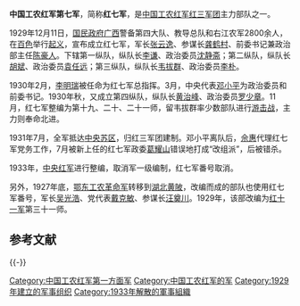'''中国工农红军第七军'''，简称'''红七军'''，是[[中国工农红军|中国工农红军]][[红三军团|红三军团]]主力部队之一。

1929年12月11日，[[国民政府|国民政府]][[广西|广西]]警备第四大队、教导总队和右江农军2800余人，在[[百色|百色]]举行[[百色起义|起义]]，宣布成立红七军，军长[[张云逸|张云逸]]、参谋长[[龚鹤村|龚鹤村]]、前委书记兼政治部主任[[陈豪人|陈豪人]]。下辖第一纵队，纵队长[[李谦|李谦]]、政治委员[[沈静斋|沈静斋]]；第二纵队，纵队长[[胡斌|胡斌]]、政治委员[[袁任远|袁任远]]；第三纵队，纵队长[[韦拔群|韦拔群]]、政治委员[[李朴|李朴]]。

1930年2月，[[李明瑞|李明瑞]]被任命为红七军总指挥。3月，中央代表[[邓小平|邓小平]]为政治委员和前委书记。1930年秋，又成立第四纵队，纵队长[[黄治峰|黄治峰]]、政治委员[[罗少章|罗少章]]。11月，红七军整编为第十九、二十、二十一师，留韦拔群率少数部队进行[[游击战|游击战]]，主力则奉命北进。

1931年7月，全军抵达[[中央苏区|中央苏区]]，归红三军团建制。邓小平离队后，[[佘惠|佘惠]]代理红七军党务工作，7月被新上任的红七军政委[[葛耀山|葛耀山]]错误地打成“改组派”，后被错杀。

1933年，[[中央红军|中央红军]]进行整编，取消军一级编制，红七军番号取消。

另外，1927年底，[[鄂东工农革命军|鄂东工农革命军]]转移到[[湖北|湖北]][[黄陂区|黄陂]]，改编而成的部队也使用红七军番号，军长[[吴光浩|吴光浩]]、党代表[[戴克敏|戴克敏]]、参谋长[[汪奠川|汪奠川]]。1929年，该部改编为[[红十一军|红十一军]]第三十一师。

== 参考文献 ==
{{Reflist}}

{{-}}
{{中國工農紅軍}}
[[Category:中国工农红军第一方面军|Category:中国工农红军第一方面军]]
[[Category:中国工农红军的军|Category:中国工农红军的军]]
[[Category:1929年建立的军事组织|Category:1929年建立的军事组织]]
[[Category:1933年解散的軍事組織|Category:1933年解散的軍事組織]]